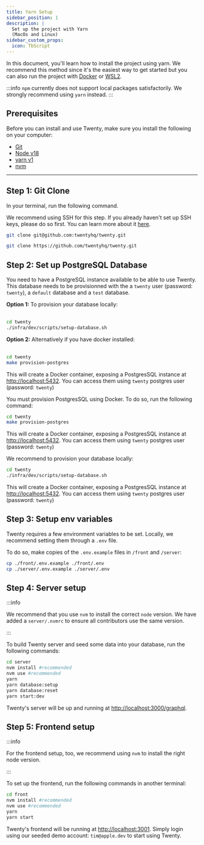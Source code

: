 ```yaml
---
title: Yarn Setup
sidebar_position: 1
description: |
  Set up the project with Yarn
  (MacOs and Linux)
sidebar_custom_props:
  icon: TbScript
---
```


In this document, you'll learn how to install the project using yarn. We recommend this method since it's the easiest way to get started but you can also run the project with [Docker](/contributor/local-setup/docker-setup) or [WSL2](/contributor/local-setup/wsl-setup).  

:::info
`npm` currently does not support local packages satisfactorily. We strongly recommend using `yarn` instead.
:::

## Prerequisites

Before you can install and use Twenty, make sure you install the following on your computer:
- [Git](https://git-scm.com/book/en/v2/Getting-Started-Installing-Git)
- [Node v18](https://nodejs.org/en/download) 
- [yarn v1](https://classic.yarnpkg.com/lang/en/docs/install/) 
- [nvm](https://github.com/nvm-sh/nvm/blob/master/README.md)

---

## Step 1: Git Clone

In your terminal, run the following command. 

We recommend using SSH for this step. If you already haven't set up SSH keys, please do so first. You can learn more about it [here](https://docs.github.com/en/authentication/connecting-to-github-with-ssh/about-ssh). 

<Tabs>
<TabItem value="ssh" label="SSH (Recommended)" default>

```bash
git clone git@github.com:twentyhq/twenty.git
```
</TabItem>
<TabItem value="https" label="HTTPS" >

```bash
git clone https://github.com/twentyhq/twenty.git
```

</TabItem>
</Tabs>


## Step 2: Set up PostgreSQL Database
You need to have a PostgreSQL instance available to be able to use Twenty.
This database needs to be provisionned with the a `twenty` user (password: `twenty`), a `default` database and a `test` database.

<Tabs>
<TabItem value="linux" label="Linux" default>
<b>Option 1:</b> To provision your database locally:
<br /><br />

```bash
cd twenty
./infra/dev/scripts/setup-database.sh
```

<b>Option 2:</b> Alternatively if you have docker installed:
<br /><br />

```bash
cd twenty
make provision-postgres
```
This will create a Docker container, exposing a PostgresSQL instance at [http://localhost:5432](http://localhost:5432).
You can access them using `twenty` postgres user (password: `twenty`)
  </TabItem>
  <TabItem value="mac-os" label="Mac OS" default>

You must provision PostgresSQL using Docker. To do so, run the following command:
```bash
cd twenty
make provision-postgres
```
This will create a Docker container, exposing a PostgresSQL instance at [http://localhost:5432](http://localhost:5432).
You can access them using `twenty` postgres user (password: `twenty`)

  </TabItem>
  <TabItem value="wsl" label="Windows (WSL)">

We recommend to provision your database locally:
```bash
cd twenty
./infra/dev/scripts/setup-database.sh
```
This will create a Docker container, exposing a PostgresSQL instance at [http://localhost:5432](http://localhost:5432).
You can access them using `twenty` postgres user (password: `twenty`)
  </TabItem>
</Tabs>


## Step 3: Setup env variables

Twenty requires a few environment variables to be set. Locally, we recommend setting them through a `.env` file.

To do so, make copies of the `.env.example` files in `/front` and `/server`:
```bash
cp ./front/.env.example ./front/.env
cp ./server/.env.example ./server/.env
```

## Step 4: Server setup

:::info

We recommend that you use `nvm` to install the correct `node` version. We have added a `server/.nvmrc` to ensure all contributors use the same version.

:::

To build Twenty server and seed some data into your database, run the following commands:
```bash
cd server
nvm install #recommended
nvm use #recommended 
yarn
yarn database:setup
yarn database:reset
yarn start:dev
```

Twenty's server will be up and running at [http://localhost:3000/graphql](http://localhost:3000/graphql).

## Step 5: Frontend setup

:::info

For the frontend setup, too, we recommend using `nvm` to install the right node version. 

:::

To set up the frontend, run the following commands in another terminal:

```bash
cd front
nvm install #recommended
nvm use #recommended 
yarn
yarn start
```

Twenty's frontend will be running at [http://localhost:3001](http://localhost:3001). Simply login using our seeded demo account: `tim@apple.dev` to start using Twenty.

